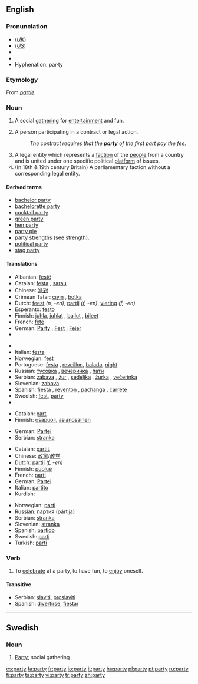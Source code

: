 {{wikipedia|dab=party (disambiguation)|party}}
==English==

{{rank|spirit|sometimes|account|453|party|sight|electronic|sea}}

===Pronunciation===
*(''[[Received Pronunciation|UK]]'') {{IPA|/pɑː.ti/}}
*(''[[General American|US]]'') {{IPA|/pɑɹ.ti/}}
*{{audio|en-us-party.ogg|Audio (US)}}
*{{rhymes|ɑː(r)ti}}
*Hyphenation: par&middot;ty

===Etymology===
From {{OF.}} ''[[partie]]''.

===Noun===
{{wikipedia|party|party (gathering)}}
{{en-noun|parti|es}}

# A social [[gathering]] for [[entertainment]] and fun.
# {{law}} A person participating in a contract or legal action.
#:''The contract requires that the '''party''' of the first part pay the fee.''
# A legal entity which represents a [[faction]] of the [[people]] from a country and is united under one specific political [[platform]] of issues.
# (In 18th & 19th century Britain) A parliamentary faction without a corresponding legal entity.

====Derived terms====
*[[bachelor party]]
*[[bachelorette party]]
*[[cocktail party]]
*[[green party]]
*[[hen party]]
*[[party pie]]
*[[party strengths]] (see [[strength]]).
*[[political party]]
*[[stag party]]

====Translations====
{{trans-top|a social gathering}}
*Albanian: [[festë]]
*Catalan: [[festa]] {{f}}, [[sarau]] {{m}}
*Chinese: [[派對]]
*Crimean Tatar: [[cıyın]] , [[botka]]
*Dutch: [[feest]] ''(n, -en)'', [[partij]] ''(f, -en)'', [[viering]] ''(f, -en)''
*Esperanto: [[festo]]
*Finnish: [[juhla]], [[juhlat]] {{p}}, [[bailut]] {{p}}, [[bileet]] {{p}}
*French: [[fête]] {{f}}
*German: [[Party]] {{f}}, [[Fest]] {{n}}, [[Feier]] {{f}}
*{{trreq|Hebrew}}
{{trans-mid}}
*{{trreq|Hungarian}}
*Italian: [[festa]] {{f}}
*Norwegian: [[fest]] {{m}}
*Portuguese: [[festa]] {{f}}, [[reveillon]], [[balada]], [[night]]
*Russian: [[тусовка]] {{f}}, [[вечеринка]] {{f}}, [[пати]] {{f}}
*Serbian: [[zabava]] {{f}}, [[žur]] {{m}}, [[sedeljka]] {{f}}, [[žurka]] {{f}}, [[večerinka]] {{f}}
*Slovenian: [[zabava]]
*Spanish: [[fiesta]] {{f}}, [[reventón]] {{m}}, [[pachanga]] {{f}}, [[carrete]] {{m}}
*Swedish: [[fest]], [[party#Swedish|party]] {{n}}
*{{trreq|Turkish}}
{{trans-bottom}}

{{trans-top|(''Law'') A person}}
*Catalan: [[part]], {{f}}
*Finnish: [[osapuoli]], [[asianosainen]]
{{trans-mid}}
*German: [[Partei]] {{f}}
*Serbian: [[stranka]]
{{trans-bottom}}

{{trans-top|political group}}
*Catalan: [[partit]], {{m}}
*Chinese: [[政黨]]/[[政党]]
*Dutch: [[partij]] ''(f, -en)''
*Finnish: [[puolue]]
*French: [[parti]] {{n}}
*German: [[Partei]] {{f}}
*Italian: [[partito]] {{n}}
*Kurdish: {{KUchar|[[پارتی]]}}
{{trans-mid}}
*Norwegian: [[parti]] {{n}}
*Russian: [[партия]] (pártija) {{f}}
*Serbian: [[stranka]]
*Slovenian: [[stranka]]
*Spanish: [[partido]] {{m}}
*Swedish: [[parti]] {{n}}
*Turkish: [[parti]]
{{trans-bottom}}

<!--Uncomment when adding first translation
{{trans-top|a parliamentary faction}}
{{trans-mid}}
{{trans-bottom}}
-->

===Verb===
{{en-verb|parties|partying|partied}}

# {{intransitive}} To [[celebrate]] at a party, to have fun, to [[enjoy]] oneself.

====Transitive====
{{rfc-header|Transitive}}
{{trans-top|to celebrate at a party}}
{{trans-mid}}
*Serbian: [[slaviti]], [[proslaviti]]
*Spanish: [[divertirse]], [[fiestar]]
{{trans-bottom}}

----

==Swedish==

===Noun===
{{sv-noun-reg-n}}

# [[#English|Party]]; social gathering

[[es:party]]
[[fa:party]]
[[fr:party]]
[[io:party]]
[[it:party]]
[[hu:party]]
[[pl:party]]
[[pt:party]]
[[ru:party]]
[[fi:party]]
[[ta:party]]
[[vi:party]]
[[tr:party]]
[[zh:party]]